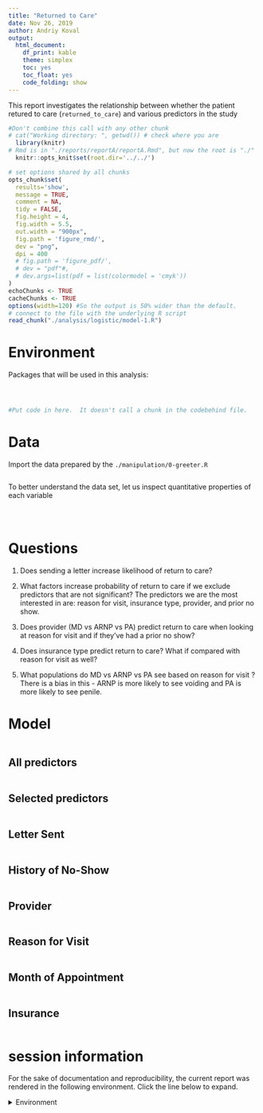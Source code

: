 ```yaml
---
title: "Returned to Care"
date: Nov 26, 2019
author: Andriy Koval
output:
  html_document:
    df_print: kable
    theme: simplex
    toc: yes
    toc_float: yes
    code_folding: show
---
```

This report investigates the relationship between whether the patient retured to care (`returned_to_care`) and various predictors in the study

<!-- These two chunks should be added in the beginning of every .Rmd that you want to source an .R script -->
<!--  The 1st mandatory chunck  -->
<!--  Set the working directory to the repository's base directory -->
```r
#Don't combine this call with any other chunk 
# cat("Working directory: ", getwd()) # check where you are
  library(knitr)
# Rmd is in "./reports/reportA/reportA.Rmd", but now the root is "./"
  knitr::opts_knit$set(root.dir='../../') 
```

<!--  The 2nd mandatory chunck  -->
<!-- Set the report-wide options, and point to the external code file. -->
```r
# set options shared by all chunks
opts_chunk$set(
  results='show', 
  message = TRUE,
  comment = NA, 
  tidy = FALSE,
  fig.height = 4, 
  fig.width = 5.5, 
  out.width = "900px",
  fig.path = 'figure_rmd/',     
  dev = "png",
  dpi = 400
  # fig.path = 'figure_pdf/',     
  # dev = "pdf"#,
  # dev.args=list(pdf = list(colormodel = 'cmyk'))
)
echoChunks <- TRUE
cacheChunks <- TRUE
options(width=120) #So the output is 50% wider than the default.
# connect to the file with the underlying R script  
read_chunk("./analysis/logistic/model-1.R") 
```
# Environment
Packages that will be used in this analysis: 
<!-- Load 'sourced' R files.  Suppress the output when loading packages. --> 
```r
```


<!-- Load the sources.  Suppress the output when loading sources. --> 
```r
```


<!-- Load any Global functions and variables declared in the R file.  Suppress the output. --> 
```r
```

<!-- Declare any global functions specific to a Rmd output.  Suppress the output. --> 
```r
#Put code in here.  It doesn't call a chunk in the codebehind file.
```

# Data

Import the data prepared by the `./manipulation/0-greeter.R` 
<!-- Load the datasets.   -->
```r
```

To better understand the data set, let us inspect quantitative properties of each variable
<!-- Inspect the datasets.   -->
```r
```

<!-- Tweak the dataset   -->
```r
```

```r
```

# Questions 

1. Does sending a letter increase likelihood of return to care?  

2. What factors increase probability of return to care if we exclude predictors that are not significant? The predictors we are the most interested in are: reason for visit, insurance type, provider, and prior no show. 

3. Does provider (MD vs ARNP vs PA) predict return to care when looking at reason for visit and if they've had a prior no show?

4. Does insurance type predict return to care? What if compared with reason for visit as well?

5. What populations do MD vs ARNP vs PA see based on reason for visit ? There is a bias in this - ARNP is more likely to see voiding and PA is more likely to see penile. 

# Model

```r
```

## All predictors
```r
```

## Selected predictors
```r
```

<!-- ### Graph 00  -->
<!-- ```{r graph-00, echo=echoChunks, fig.height=8, fig.width=12, message=FALSE, warning=FALSE, cache=cacheChunks, results='show', out.width="1200"} -->
<!-- ``` -->

## Letter Sent
```r
```

## History of No-Show
```r
```

## Provider
```r
```
## Reason for Visit
```r
```

## Month of Appointment
```r
```

## Insurance
```r
```
session information
===========================================================================

For the sake of documentation and reproducibility, the current report was rendered in the following environment.  Click the line below to expand.

<details>
  <summary>Environment <span class="glyphicon glyphicon-plus-sign"></span></summary>
```r
if( requireNamespace("devtools", quietly = TRUE) ) {
  devtools::session_info()
} else {
  sessionInfo()
} 
```
</details>

```r
```



